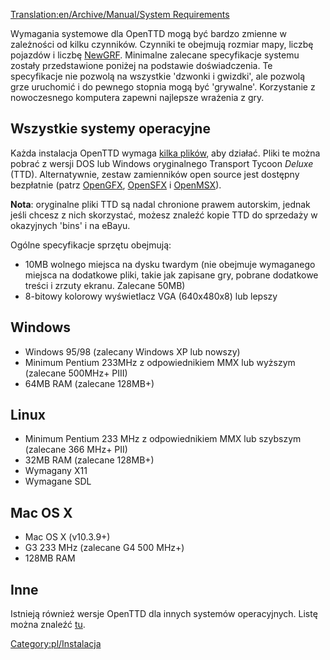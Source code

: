 [[Translation:en/Archive/Manual/System Requirements]]

<!--[[Category:Installation]]-->[[Category:pl/Instalacja]]

Wymagania systemowe dla OpenTTD mogą być bardzo zmienne w zależności od kilku czynników. Czynniki te obejmują rozmiar mapy, liczbę pojazdów i liczbę [[pl/Manual/NewGRF| NewGRF]]. Minimalne zalecane specyfikacje systemu zostały przedstawione poniżej na podstawie doświadczenia. Te specyfikacje nie pozwolą na wszystkie <span title="bells and whistles">'dzwonki i gwizdki'</span>, ale pozwolą grze uruchomić i do pewnego stopnia mogą być <span title=playable>'grywalne'</span>. Korzystanie z nowoczesnego komputera zapewni najlepsze wrażenia z gry.

==<span id="All_Operating_Systems" title="All Operating Systems">Wszystkie systemy operacyjne</span>==

Każda instalacja OpenTTD wymaga [[pl/Archive/Manual/FAQ Instalacji| kilka plików]], aby działać. Pliki te można pobrać z wersji DOS lub Windows oryginalnego Transport Tycoon ''Deluxe'' (TTD). Alternatywnie, zestaw zamienników open source jest dostępny bezpłatnie (patrz [[pl/Archive/Community/OpenGFX Readme|OpenGFX]], [[pl/Archive/Community/Wymiana Efektów Dźwiękowych|OpenSFX]] i [[pl/Archive/Community/OpenMSX|OpenMSX]]).

'''Nota''': oryginalne pliki TTD są nadal chronione prawem autorskim, jednak jeśli chcesz z nich skorzystać, możesz znaleźć kopie TTD do sprzedaży w okazyjnych <span title="transakcjach - bargain..">'bins'</span> i na eBayu.

Ogólne specyfikacje sprzętu obejmują:
*10MB wolnego miejsca na dysku twardym (nie obejmuje wymaganego miejsca na dodatkowe pliki, takie jak zapisane gry, pobrane dodatkowe treści i zrzuty ekranu. Zalecane 50MB)
*8-bitowy kolorowy wyświetlacz VGA (640x480x8) lub lepszy

==<span title='w skrócie ottd w1'>Windows</span>== 

*Windows 95/98 (zalecany Windows XP lub nowszy)
*Minimum Pentium 233MHz z odpowiednikiem MMX lub wyższym (zalecane 500MHz+ PIII)
*64MB RAM (zalecane 128MB+)

==Linux== 
*Minimum Pentium 233 MHz z odpowiednikiem MMX lub szybszym (zalecane 366 MHz+ PII)
*32MB RAM (zalecane 128MB+)
*Wymagany X11
*Wymagane SDL

==Mac OS X==

*Mac OS X (v10.3.9+)
*G3 233 MHz (zalecane G4 500 MHz+)
*128MB RAM

==<span id="Other" title="Other">Inne</span>==

Istnieją również wersje OpenTTD dla innych systemów operacyjnych. Listę można znaleźć [[pl/Archive/Compilation and Ports/System Operacyjny| tu]].